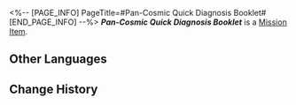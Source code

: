 <%-- [PAGE_INFO]
PageTitle=#Pan-Cosmic Quick Diagnosis Booklet#
[END_PAGE_INFO] --%>
{{Item Infobox
|title       = ''Pan-Cosmic Quick Diagnosis Booklet''
|id          = 140306
|image       = Item Pan-Cosmic Quick Diagnosis Booklet.png{{subst:void|<!--$UPLOAD:<<SpriteOutput/ItemFigures/140225.png>-<Item Pan-Cosmic Quick Diagnosis Booklet.png>-<Item Icons>>-->}}
|type        = Mission Item
|invCategory = Missions
|rarity      = 3
|effect      = 
|description = Notes compiled by Little Tian. However, the perplexing rare illnesses within the cosmos have long exceeded her scope of expertise.
}}
'''''Pan-Cosmic Quick Diagnosis Booklet''''' is a [[Mission Item]].

==Other Languages==
{{Other Languages
|en   = ''Pan-Cosmic Quick Diagnosis Booklet''
|zhs  = 《银河通用疾病速查》
|zht  = 《銀河通用疾病速查》
|ja   = 『銀河通用疾病早引き表』
|ko   = ≪은하 범용 질병 신속 진단≫
|es   = «Guía de diagnóstico rápido de la galaxia»
|fr   = ''Livret cosmique du diagnostic rapide''
|ru   = Пангалактическая брошюра по экспресс-диагностике болезней
|th   = "การวินิจฉัยโรคในกาแล็กซี แบบเร่งด่วน"
|vi   = Cẩm Nang Bệnh Phổ Biến Của Ngân Hà
|de   = „Pangalaktische Broschüre für schnelle Diagnosen“
|id   = "Kamus Pencarian Cepat Penyakit Umum Alam Semesta"
|pt   = "Cartilha de Diagnóstico Rápido Pancósmica"
}}

==Change History==
{{Change History|1.3}}